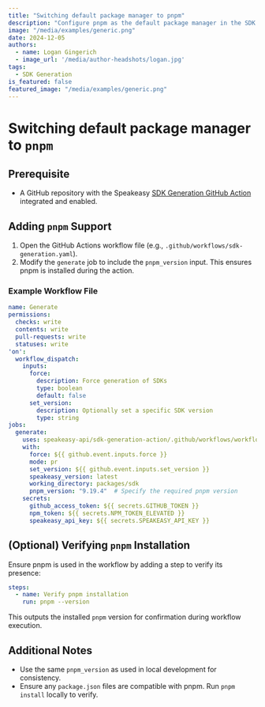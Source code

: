 ```yaml
---
title: "Switching default package manager to pnpm"
description: "Configure pnpm as the default package manager in the SDK generation workflow."
image: "/media/examples/generic.png"
date: 2024-12-05
authors:
  - name: Logan Gingerich
  - image_url: '/media/author-headshots/logan.jpg'
tags:
  - SDK Generation
is_featured: false
featured_image: "/media/examples/generic.png"
---
```


# Switching default package manager to `pnpm`

## Prerequisite

- A GitHub repository with the Speakeasy [SDK Generation GitHub Action](https://github.com/speakeasy-api/sdk-generation-action) integrated and enabled.

## Adding `pnpm` Support

1. Open the GitHub Actions workflow file (e.g., `.github/workflows/sdk-generation.yaml`).
2. Modify the `generate` job to include the `pnpm_version` input. This ensures pnpm is installed during the action.

### Example Workflow File

```yaml
name: Generate
permissions:
  checks: write
  contents: write
  pull-requests: write
  statuses: write
'on':
  workflow_dispatch:
    inputs:
      force:
        description: Force generation of SDKs
        type: boolean
        default: false
      set_version:
        description: Optionally set a specific SDK version
        type: string
jobs:
  generate:
    uses: speakeasy-api/sdk-generation-action/.github/workflows/workflow-executor.yaml@v15
    with:
      force: ${{ github.event.inputs.force }}
      mode: pr
      set_version: ${{ github.event.inputs.set_version }}
      speakeasy_version: latest
      working_directory: packages/sdk
      pnpm_version: "9.19.4"  # Specify the required pnpm version
    secrets:
      github_access_token: ${{ secrets.GITHUB_TOKEN }}
      npm_token: ${{ secrets.NPM_TOKEN_ELEVATED }}
      speakeasy_api_key: ${{ secrets.SPEAKEASY_API_KEY }}
```
## (Optional) Verifying `pnpm` Installation

Ensure pnpm is used in the workflow by adding a step to verify its presence:

```yaml
steps:
  - name: Verify pnpm installation
    run: pnpm --version
```

This outputs the installed `pnpm` version for confirmation during workflow execution.

## Additional Notes

- Use the same `pnpm_version` as used in local development for consistency.
- Ensure any `package.json` files are compatible with pnpm. Run `pnpm install` locally to verify.